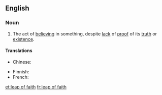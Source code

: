 ==English==
{{wikipedia}}

===Noun===
{{en-noun|head=[[leap]] [[of]] [[faith]]|leaps of faith}}

# {{philosophy|religion}} The act of [[believe|believing]] in something, despite [[lack]] of [[proof]] of its [[truth]] or [[existence]].

====Translations====
{{trans-top|act of believing in something despite proof}}
* Chinese:
*: {{trreq|cmn}}
{{trans-mid}}
* Finnish: {{t-|fi|uskon hyppy}}
* French: {{t-|fr|acte de foi|m}}
{{trans-bottom}}

[[et:leap of faith]]
[[fr:leap of faith]]